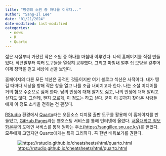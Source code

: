 ```yaml
---
title: "평생의 소원 중 하나를 이루다..."
author: "Sang-Il Lee"
date: "01/21/2024"
date-modified: last-modified
categories:
  - news
  - R
  - Quarto
---
```


젊은 시절부터 가졌던 작은 소원 중 하나를 마침내 이루었다. 나의 홈페이지를 직접 만들었다. 작년말부터 여러 도구들을 열심히 공부했다. 그리고 마침내 얼추 집 모양을 갖추어 이제 장막을 걷고 세상에 선을 보인다.

홈페이지의 다른 모든 섹션은 공적인 것들이지만 여기 블로그 섹션은 사적이다. 내가 땡길 때마다 세상을 향해 작은 창을 열고 나를 조금 내비치고자 한다. 나는 소셜 미디어를 거의 혐오 수준으로 싫어 한다. 남의 인생에 대해 알기도 싫고, 나의 인생에 대해 알리고 싶지도 않다. 그런데, 왠지 모르게, 이 정도는 하고 싶다. 굳이 이 곳까지 찾아온 사람들에게 이 정도 소식을 전하는 건 괜찮다.

[RStudio](https://posit.co/downloads/) 환경에서 [Quarto](https://quarto.org/)라는 오픈소스 디지털 출판 도구를 활용해 이 홈페이지를 만들었고, [GitHub Pages](https://pages.github.com/)라는 웹호스팅 서비스를 통해 인터넷에 올렸다. [서울대학교 정보화본부](https://ist.snu.ac.kr/)의 도메인 서비스를 통해 원하는 주소(<https://sangillee.snu.ac.kr/>)를 얻었다. 모두에게 고맙지만 Quarto에게는 특히 그러하다. 꼭 한번 배워보기를 권한다.

![<https://rstudio.github.io/cheatsheets/html/quarto.html>](images/clipboard-2663862229.png)
